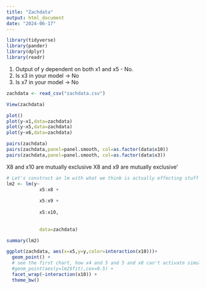 ```yaml
---
title: "Zachdata"
output: html_document
date: "2024-06-17"
---
```


```r
library(tidyverse)
library(pander)
library(dplyr)
library(readr)
```

1. Output of y dependent on both x1 and x5 - No.
2. Is x3 in your model -> No
3. Is x7 in your model -> No

```r
zachdata <- read_csv("zachdata.csv")
```

```r
View(zachdata)
```

```r
plot()
plot(y~x1,data=zachdata)
plot(y~x5,data=zachdata)
plot(y~x6,data=zachdata)
```


```r
pairs(zachdata)
pairs(zachdata,panel=panel.smooth, col=as.factor(data$x10))
pairs(zachdata,panel=panel.smooth, col=as.factor(data$x3))
```
X8 and x10 are mutually exclusive
X8 and x9 are mutually exclusive'


```r
# Let's construct an lm with what we think is actually effecting stuff
lm2 <- lm(y~ 
            x5:x8 +
            
            x5:x9 +
            
            x5:x10,
          
          
            data=zachdata)

summary(lm2)
```


```r
ggplot(zachdata, aes(x=x5,y=y,color=interaction(x10)))+
  geom_point() +
  # see the first chart, how x4 and 5 and 5 and x8 can't activate simultaneously
  #geom_point(aes(y=lm2$fit),cex=0.5) +
  facet_wrap(~interaction(x10)) +
  theme_bw()
```

